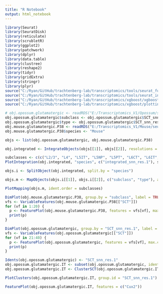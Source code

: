 ```yaml
---
title: "R Notebook"
output: html_notebook
---
```



```r

library(Seurat)
library(SeuratDisk)
library(reticulate)
library(scrubletR)
library(ggplot2)
library(patchwork)
library(dplyr)
library(data.table)
library(clustree)
library(reshape2)
library(tidyr)
library(gridExtra)
library(stringr)
library(plyr)
source("C:/Ryan/GitHub/trachtenberg-lab/transcriptomics/tools/seurat_functions.R")
source("C:/Ryan/GitHub/trachtenberg-lab/transcriptomics/tools/seurat_integration_functions.R")
source("C:/Ryan/GitHub/trachtenberg-lab/transcriptomics/xgboost/xgboost_train.R")
source("C:/Ryan/GitHub/trachtenberg-lab/transcriptomics/xgboost/plottingFxns.R")

# obj.opossum.glutamatergic <- readRDS("E:/Transcriptomics_V1/Opossum/seurat/opossum_v1_glutamatergic_processed.rds")
obj.opossum.glutamatergic$subclass <- obj.opossum.glutamatergic$SCT_snn_res.0.3
obj.opossum.glutamatergic$type <- obj.opossum.glutamatergic$SCT_snn_res.0.3
obj.mouse.glutamatergic.P38 <- readRDS("E:/Transcriptomics_V1/Mouse/seurat/mouse_v1_P38_glutamatergic_processed.rds")
obj.mouse.glutamatergic.P38$species <- "Mouse"

objs <- list(obj.opossum.glutamatergic, obj.mouse.glutamatergic.P38)

```


```r

obj.integrated <- IntegrateObjects(objs[[1]], objs[[2]], resolutions = c(1), nfeatures = 6000, subsample = TRUE)

```


```r

subclasses <- c(c("L2/3", "L4", "L5IT", "L5NP", "L5PT", "L6CT", "L6IT", "L6b"), as.character(1:11))
PlotIntegration(obj.integrated, "species", c("integrated_snn_res.1"), subclasses)

```


```r

objs.i <- SplitObject(obj.integrated, split.by = "species")

```


```r

objs.m <- MapObjects(objs.i[[1]], objs.i[[2]], c("subclass", "type"), assay = "integrated")

```


```r

PlotMapping(objs.m, ident.order = subclasses)

```


```r

DimPlot(obj.mouse.glutamatergic.P38, group.by = "subclass", label = TRUE, raster = FALSE) + NoLegend() + xlim(-18, 18) + ylim(-18, 18) + coord_equal()
vfs <- VariableFeatures(obj.mouse.glutamatergic.P38[["SCT"]])
for (vf in 1:20) {
  p <- FeaturePlot(obj.mouse.glutamatergic.P38, features = vfs[vf], max.cutoff = 10, raster = FALSE) + xlim(-18, 18) + ylim(-18, 18) + coord_equal()
  print(p)
}

```


```r

DimPlot(obj.opossum.glutamatergic, group.by = "SCT_snn_res.1", label = TRUE, raster = FALSE) + NoLegend() + xlim(-18, 18) + ylim(-18, 18) + coord_equal()
vfs <- VariableFeatures(obj.opossum.glutamatergic[["SCT"]])
for (vf in 21:40) {
  p <- FeaturePlot(obj.opossum.glutamatergic, features = vfs[vf], max.cutoff = 10, raster = FALSE) + xlim(-18, 18) + ylim(-18, 18) + coord_equal()
  print(p)
}

```


```r

Idents(obj.opossum.glutamatergic) <- "SCT_snn_res.1"
obj.opossum.glutamatergic.IT <- subset(obj.opossum.glutamatergic, idents = c(2, 3, 4, 5, 7, 8, 9, 10, 11, 13, 14, 15, 17, 19))
obj.opossum.glutamatergic.IT <- ClusterSCT(obj.opossum.glutamatergic.IT, resolutions = c(1))

```


```r

PlotClusters(obj.opossum.glutamatergic.IT, group.id = "SCT_snn_res.1")

```


```r

FeaturePlot(obj.opossum.glutamatergic.IT, features = c("Cux2"))

```
































